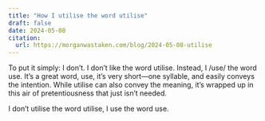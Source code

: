 ```yaml
---
title: "How I utilise the word utilise"
draft: false
date: 2024-05-08
citation:
  url: https://morganwastaken.com/blog/2024-05-08-utilise
---
```


To put it simply: I don't. I don't like the word utilise. Instead, I /use/ the word use. It's a great word, use, it's very short—one syllable, and easily conveys the intention. While utilise can also convey the meaning, it's wrapped up in this air of pretentiousness that just isn't needed.

I don't utilise the word utilise, I use the word use.
